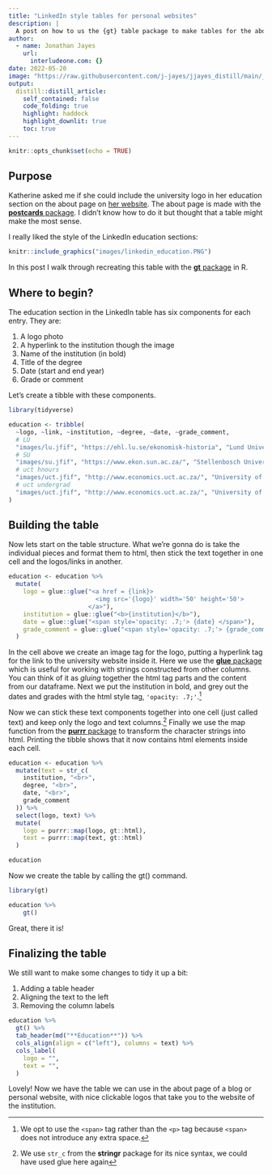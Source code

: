 ```yaml
---
title: "LinkedIn style tables for personal websites"
description: |
  A post on how to us the {gt} table package to make tables for the about page of a pesonal website or blog.
author:
  - name: Jonathan Jayes
    url:
      interludeone.com: {}
date: 2022-05-20
image: "https://raw.githubusercontent.com/j-jayes/jjayes_distill/main/_posts/2022-06-01-linkedin-style-about-info/images/gt_educ.PNG"
output:
  distill::distill_article:
    self_contained: false
    code_folding: true
    highlight: haddock
    highlight_downlit: true
    toc: true
---
```



```r
knitr::opts_chunk$set(echo = TRUE)

```

## Purpose

Katherine asked me if she could include the university logo in her education section on the about page on [her website](https://katherinebrown.org/). The about page is made with the [**postcards** package](https://github.com/seankross/postcards). I didn't know how to do it but thought that a table might make the most sense.

I really liked the style of the LinkedIn education sections:

```r
knitr::include_graphics("images/linkedin_education.PNG")
```


In this post I walk through recreating this table with the [**gt** package](https://gt.rstudio.com/) in R.

## Where to begin?

The education section in the LinkedIn table has six components for each entry. They are:

1. A logo photo
1. A hyperlink to the institution though the image
1. Name of the institution (in bold)
1. Title of the degree
1. Date (start and end year)
1. Grade or comment

Let's create a tibble with these components.

```r
library(tidyverse)

education <- tribble(
  ~logo, ~link, ~institution, ~degree, ~date, ~grade_comment,
  # LU
  "images/lu.jfif", "https://ehl.lu.se/ekonomisk-historia", "Lund University", "Master's degree, Economics", "2021", "Exchange semester",
  # SU
  "images/su.jfif", "https://www.ekon.sun.ac.za/", "Stellenbosch University", "Master's degree, Economics", "2020", "Grade: <em>cum laude</em>",
  # uct hnours
  "images/uct.jfif", "http://www.economics.uct.ac.za/", "University of Cape Town", "Honours degree, Economics", "2018", "Grade: 2:1",
  # uct undergrad
  "images/uct.jfif", "http://www.economics.uct.ac.za/", "University of Cape Town", "Bachelor's degree, Economics and Economic History", "2015-2017", "Grade: 2:1",
)
```

## Building the table

Now lets start on the table structure. What we're gonna do is take the individual pieces and format them to html, then stick the text together in one cell and the logos/links in another.

```r
education <- education %>%
  mutate(
    logo = glue::glue("<a href = {link}>
                        <img src='{logo}' width='50' height='50'>
                      </a>"),
    institution = glue::glue("<b>{institution}</b>"),
    date = glue::glue("<span style='opacity: .7;'> {date} </span>"),
    grade_comment = glue::glue("<span style='opacity: .7;'> {grade_comment} </span>"),
  )
```

In the cell above we create an image tag for the logo, putting a hyperlink tag for the link to the university website inside it. Here we use the [**glue** package](https://glue.tidyverse.org/) which is useful for working with strings constructed from other columns. You can think of it as *gluing* together the html tag parts and the content from our dataframe. Next we put the institution in bold, and grey out the dates and grades with the html style tag, `'opacity: .7;'`.^[We opt to use the `<span>` tag rather than the `<p>` tag because `<span>` does not introduce any extra space.]

Now we can stick these text components together into one cell (just called text) and keep only the logo and text columns.^[We use `str_c` from the **stringr** package for its nice syntax, we could have used glue here again] Finally we use the map function from the [**purrr** package](https://purrr.tidyverse.org/) to transform the character strings into html. Printing the tibble shows that it now contains html elements inside each cell. 

```r
education <- education %>%
  mutate(text = str_c(
    institution, "<br>",
    degree, "<br>",
    date, "<br>",
    grade_comment
  )) %>%
  select(logo, text) %>%
  mutate(
    logo = purrr::map(logo, gt::html),
    text = purrr::map(text, gt::html)
  )

education
```

Now we create the table by calling the gt() command.

```r
library(gt)

education %>% 
    gt()
```

Great, there it is! 

## Finalizing the table

We still want to make some changes to tidy it up a bit:

1. Adding a table header
1. Aligning the text to the left
1. Removing the column labels

```r
education %>%
  gt() %>%
  tab_header(md("**Education**")) %>%
  cols_align(align = c("left"), columns = text) %>%
  cols_label(
    logo = "",
    text = "",
  )
```

Lovely! Now we have the table we can use in the about page of a blog or personal website, with nice clickable logos that take you to the website of the institution. 

